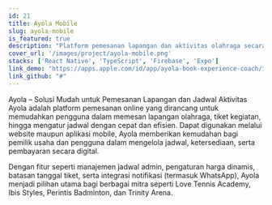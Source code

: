 ```yaml
---
id: 21
title: Ayola Mobile
slug: ayola-mobile
is_featured: true
description: "Platform pemesanan lapangan dan aktivitas olahraga secara online, mudah dan praktis."
cover_url: '/images/project/ayola-mobile.png'
stacks: ['React Native', 'TypeScript', 'Firebase', 'Expo']
link_demo: "https://apps.apple.com/id/app/ayola-book-experience-coach/id6738161615"
link_github: "#"
---
```


Ayola – Solusi Mudah untuk Pemesanan Lapangan dan Jadwal Aktivitas
Ayola adalah platform pemesanan online yang dirancang untuk memudahkan pengguna dalam memesan lapangan olahraga, tiket kegiatan, hingga mengatur jadwal dengan cepat dan efisien. Dapat digunakan melalui website maupun aplikasi mobile, Ayola memberikan kemudahan bagi pemilik usaha dan pengguna dalam mengelola jadwal, ketersediaan, serta pembayaran secara digital.

Dengan fitur seperti manajemen jadwal admin, pengaturan harga dinamis, batasan tanggal tiket, serta integrasi notifikasi (termasuk WhatsApp), Ayola menjadi pilihan utama bagi berbagai mitra seperti Love Tennis Academy, Ibis Styles, Perintis Badminton, dan Trinity Arena.